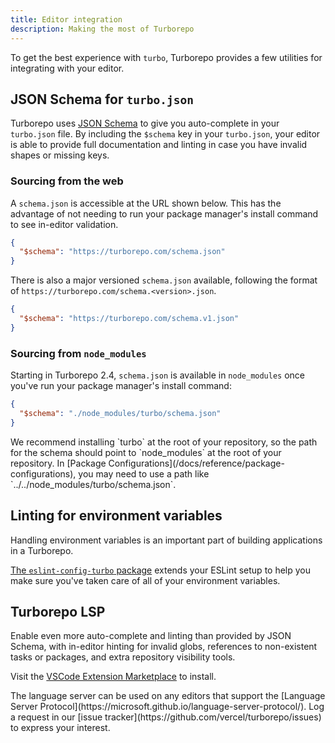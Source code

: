 ```yaml
---
title: Editor integration
description: Making the most of Turborepo
---
```



To get the best experience with `turbo`, Turborepo provides a few utilities for integrating with your editor.

## JSON Schema for `turbo.json`

Turborepo uses [JSON Schema](https://json-schema.org/) to give you auto-complete in your
`turbo.json` file. By including the `$schema` key in your `turbo.json`, your editor is able to
provide full documentation and linting in case you have invalid shapes or missing keys.

### Sourcing from the web

A `schema.json` is accessible at the URL shown below. This has the advantage of not needing to run your package manager's install command to see in-editor validation.

```json title="./turbo.json"
{
  "$schema": "https://turborepo.com/schema.json"
}
```

There is also a major versioned `schema.json` available, following the format of `https://turborepo.com/schema.<version>.json`.

```json title="./turbo.json"
{
  "$schema": "https://turborepo.com/schema.v1.json"
}
```

### Sourcing from `node_modules`

Starting in Turborepo 2.4, `schema.json` is available in `node_modules` once you've run your package manager's install command:

```json title="turbo.json"
{
  "$schema": "./node_modules/turbo/schema.json"
}
```

<Callout title="node_modules location">
  We recommend installing `turbo` at the root of your repository, so the path
  for the schema should point to `node_modules` at the root of your repository.
  In [Package Configurations](/docs/reference/package-configurations), you may
  need to use a path like `../../node_modules/turbo/schema.json`.
</Callout>

## Linting for environment variables

Handling environment variables is an important part of building applications in a Turborepo.

[The `eslint-config-turbo` package](/docs/reference/eslint-config-turbo) extends your ESLint setup to help you make sure you've taken care of all of your environment variables.

## Turborepo LSP

Enable even more auto-complete and linting than provided by JSON Schema, with in-editor hinting for invalid globs, references to non-existent tasks or packages, and
extra repository visibility tools.

Visit the [VSCode Extension Marketplace](https://marketplace.visualstudio.com/items?itemName=Vercel.turbo-vsc) to install.

<Callout type="info" title="Not using Visual Studio Code?">
  The language server can be used on any editors that support the [Language
  Server Protocol](https://microsoft.github.io/language-server-protocol/). Log a
  request in our [issue tracker](https://github.com/vercel/turborepo/issues) to
  express your interest.
</Callout>
